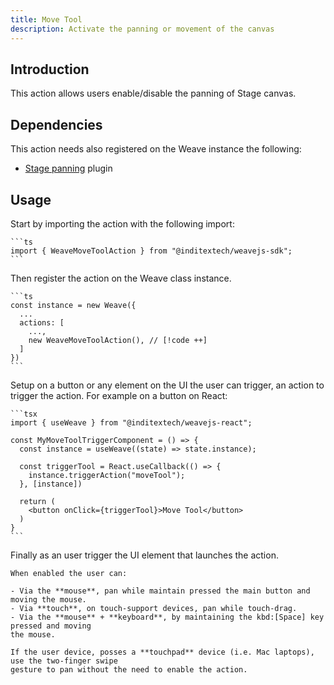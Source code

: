 ```yaml
---
title: Move Tool
description: Activate the panning or movement of the canvas
---
```



## Introduction

This action allows users enable/disable the panning of Stage canvas.

## Dependencies

This action needs also registered on the Weave instance the following:

- [Stage panning](/docs/main/build/plugins/stage-panning) plugin

## Usage

<Accordions>
  <Accordion title="1. Import the action" id="import-action">
    Start by importing the action with the following import:

    ```ts
    import { WeaveMoveToolAction } from "@inditextech/weavejs-sdk";
    ```

  </Accordion>
  <Accordion title="2. Register the action" id="register-action">
    Then register the action on the Weave class instance.

    ```ts
    const instance = new Weave({
      ...
      actions: [
        ...,
        new WeaveMoveToolAction(), // [!code ++]
      ]
    })
    ```

  </Accordion>
  <Accordion title="3. Setup the action trigger" id="setup-action-trigger">
    Setup on a button or any element on the UI the user can trigger, an action
    to trigger the action. For example on a button on React:

    ```tsx
    import { useWeave } from "@inditextech/weavejs-react";

    const MyMoveToolTriggerComponent = () => {
      const instance = useWeave((state) => state.instance);

      const triggerTool = React.useCallback(() => {
        instance.triggerAction("moveTool");
      }, [instance])

      return (
        <button onClick={triggerTool}>Move Tool</button>
      )
    }
    ```

  </Accordion>
  <Accordion title="4. Trigger the action" id="trigger-the-action">
    Finally as an user trigger the UI element that launches the action.

    When enabled the user can:

    - Via the **mouse**, pan while maintain pressed the main button and moving the mouse.
    - Via **touch**, on touch-support devices, pan while touch-drag.
    - Via the **mouse** + **keyboard**, by maintaining the kbd:[Space] key pressed and moving
    the mouse.

    If the user device, posses a **touchpad** device (i.e. Mac laptops), use the two-finger swipe
    gesture to pan without the need to enable the action.

  </Accordion>
</Accordions>
